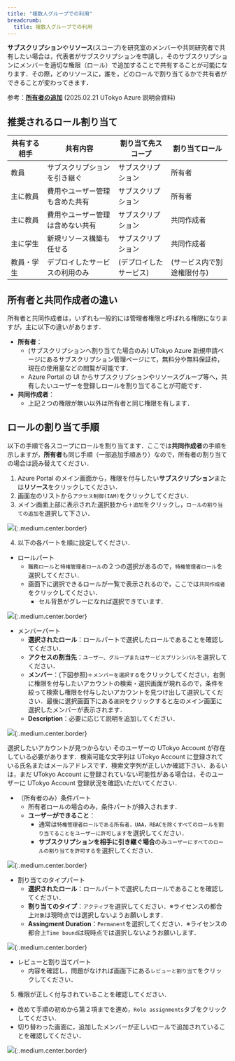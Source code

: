 ```yaml
---
title: "複数人グループでの利用"
breadcrumb:
  title: 複数人グループでの利用
---
```


**サブスクリプション**や**リソース**(スコープ)を研究室のメンバーや共同研究者で共有したい場合は，代表者がサブスクリプションを申請し，そのサブスクリプションにメンバーを適切な権限（ロール）で追加することで共有することが可能になります．その際，どのリソースに，誰を，どのロールで割り当てるかで共有者ができることが変わってきます．

参考：[**所有者の追加**](/events/2025-02-21/slides/5-1_add_owner.pdf) (2025.02.21 UTokyo Azure 説明会資料)

## 推奨されるロール割り当て

| 共有する相手  | 共有内容 | 割り当て先スコープ | 割り当てロール |
| ------------ | ------- | ---------------- | ------------- |
| 教員 | サブスクリプションを引き継ぐ | サブスクリプション | 所有者 |
| 主に教員 | 費用やユーザー管理も含めた共有 | サブスクリプション | 所有者 |
| 主に教員 | 費用やユーザー管理は含めない共有 | サブスクリプション | 共同作成者 |
| 主に学生 | 新規リソース構築も任せる | サブスクリプション | 共同作成者 |
| 教員・学生| デプロイしたサービスの利用のみ | (デプロイしたサービス) | (サービス内で別途権限付与) |

## 所有者と共同作成者の違い

所有者と共同作成者は，いずれも一般的には管理者権限と呼ばれる権限になりますが，主に以下の違いがあります．

- **所有者**：
  - (サブスクリプションへ割り当てた場合のみ) UTokyo Azure 新規申請ページにあるサブスクリプション管理ページにて，無料分や無料保証枠，現在の使用量などの閲覧が可能です．
  - Azure Portal の UI からサブスクリプションやリソースグループ等へ，共有したいユーザーを登録しロールを割り当てることが可能です．
- **共同作成者**：
  - 上記２つの権限が無い以外は所有者と同じ権限を有します．

## ロールの割り当て手順

以下の手順で各スコープにロールを割り当てます．ここでは**共同作成者**の手順を示しますが，**所有者**も同じ手順（一部追加手順あり）なので，所有者の割り当ての場合は読み替えてください．

1. Azure Portal のメイン画面から，権限を付与したい**サブスクリプション**または**リソース**をクリックしてください．
1. 画面左のリストから`アクセス制御(IAM)`をクリックしてください．
1. メイン画面上部に表示された選択肢から`＋追加`をクリックし，`ロールの割り当ての追加`を選択して下さい．

![](img/02_addrole2.png){:.medium.center.border}

4. 以下の各パートを順に設定してください．

- ロールパート
  - `職務ロール`と`特権管理者ロール`の２つの選択があるので，`特権管理者ロール`を選択してください．
  - 画面下に選択できるロールが一覧で表示されるので，ここでは`共同作成者`をクリックしてください．
    - セル背景がグレーになれば選択できています．

![](img/03_addrole3.png){:.medium.center.border}

- メンバーパート
  - **選択されたロール**：ロールパートで選択したロールであることを確認してください．
  - **アクセスの割当先**：`ユーザー、グループまたはサービスプリンシパル`を選択してください．
  - **メンバー**：(下図参照)`＋メンバーを選択する`をクリックしてください，右側に権限を付与したいアカウントの検索・選択画面が現れるので，条件を絞って検索し権限を付与したいアカウントを見つけ出して選択してください．最後に選択画面下にある`選択`をクリックすると左のメイン画面に選択したメンバーが表示されます．
  - **Description**：必要に応じて説明を追加してください．

![](img/04_addrole4.png){:.medium.center.border}

<HelpItem lang="ja" type="details">
  <Fragment slot="problem">選択したいアカウントが見つからない</Fragment>
  <Fragment slot="solution">そのユーザーの UTokyo Account が存在している必要があります．検索可能な文字列は UTokyo Account に登録されている氏名またはメールアドレスです．検索文字列が正しいか確認下さい．あるいは，まだ UTokyo Account に登録されていない可能性がある場合は，そのユーザーに UTokyo Account 登録状況を確認いただいてください．</Fragment>
</HelpItem>

- （所有者のみ）条件パート
  - 所有者ロールの場合のみ，条件パートが挿入されます．
  - **ユーザーができること**：
    - 通常は`特権管理者ロールである所有者，UAA，RBACを除くすべてのロールを割り当てることをユーザーに許可します`を選択してください．
    - **サブスクリプションを相手に引き継ぐ場合**のみ`ユーザーにすべてのロールの割り当てを許可する`を選択してください．
    

![](img/05_addrole5.png){:.medium.center.border}

- 割り当てのタイプパート
  - **選択されたロール**：ロールパートで選択したロールであることを確認してください．
  - **割り当てのタイプ**：`アクティブ`を選択してください．※ライセンスの都合上`対象`は現時点では選択しないようお願いします．
  - **Assingment Duration**：`Permanent`を選択してください．※ライセンスの都合上`Time bound`は現時点では選択しないようお願いします．

![](img/06_addrole6.png){:.medium.center.border}

- レビューと割り当てパート
  - 内容を確認し，問題がなければ画面下にある`レビューと割り当て`をクリックしてください．

5. 権限が正しく付与されていることを確認してください．
  - 改めて手順の初めから第２項までを進め，`Role assignments`タブをクリックしてください．
  - 切り替わった画面に，追加したメンバーが正しいロールで追加されていることを確認してください．

![](img/07_addrole7.png){:.medium.center.border}
